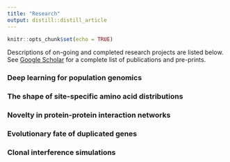 ```yaml
---
title: "Research"
output: distill::distill_article
---
```


```r
knitr::opts_chunk$set(echo = TRUE)
```

Descriptions of on-going and completed research projects are listed below. See [Google Scholar](https://scholar.google.com/citations?user=vBGR7-UAAAAJ&hl=en) for a complete list of publications and pre-prints.

### Deep learning for population genomics

### The shape of site-specific amino acid distributions

### Novelty in protein-protein interaction networks

### Evolutionary fate of duplicated genes

### Clonal interference simulations